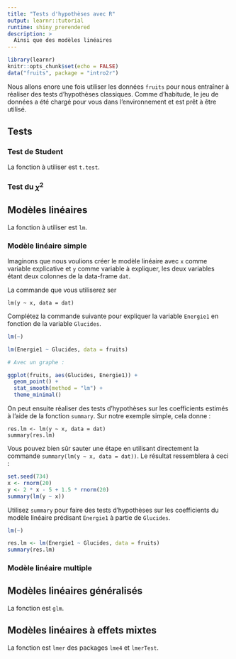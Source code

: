 ```yaml
---
title: "Tests d'hypothèses avec R"
output: learnr::tutorial
runtime: shiny_prerendered
description: >
  Ainsi que des modèles linéaires
---
```


```r
library(learnr)
knitr::opts_chunk$set(echo = FALSE)
data("fruits", package = "intro2r")
```

Nous allons enore une fois utiliser les données `fruits` pour nous entraîner à réaliser des tests d'hypothèses classiques. Comme d'habitude, le jeu de données a été chargé pour vous dans l'environnement et est prêt à être utilisé.

## Tests 

### Test de Student

La fonction à utiliser est `t.test`.

### Test du $\chi^2$


## Modèles linéaires 

La fonction à utiliser est `lm`.

### Modèle linéaire simple

Imaginons que nous voulions créer le modèle linéaire avec `x` comme variable explicative et `y` comme variable à expliquer, les deux variables étant deux colonnes de la data-frame `dat`.

La commande que vous utiliserez ser

```
lm(y ~ x, data = dat)
```

Complétez la commande suivante pour expliquer la variable `Energie1` en fonction de la variable `Glucides`.

```r
lm(~)
```

```r
lm(Energie1 ~ Glucides, data = fruits)

# Avec un graphe : 

ggplot(fruits, aes(Glucides, Energie1)) + 
  geom_point() + 
  stat_smooth(method = "lm") + 
  theme_minimal()
```


On peut ensuite réaliser des tests d'hypothèses sur les coefficients estimés à l'aide de la fonction `summary`. Sur notre exemple simple, cela donne : 

```
res.lm <- lm(y ~ x, data = dat)
summary(res.lm)
```

Vous pouvez bien sûr sauter une étape en utilisant directement la commande `summary(lm(y ~ x, data = dat))`. Le résultat ressemblera à ceci : 

```r
set.seed(734)
x <- rnorm(20)
y <- 2 * x - 5 + 1.5 * rnorm(20)
summary(lm(y ~ x))
```

Utilisez `summary` pour faire des tests d'hypothèses sur les coefficients du modèle linéaire prédisant `Energie1` à partie de `Glucides`.

```r
lm(~)
```

```r
res.lm <- lm(Energie1 ~ Glucides, data = fruits)
summary(res.lm)
```


### Modèle linéaire multiple





## Modèles linéaires généralisés

La fonction est `glm`.


## Modèles linéaires à effets mixtes

La fonction est `lmer` des packages `lme4` et `lmerTest`.




